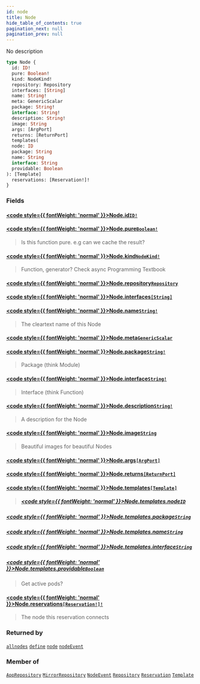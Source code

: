 ```yaml
---
id: node
title: Node
hide_table_of_contents: true
pagination_next: null
pagination_prev: null
---
```








No description

```graphql
type Node {
  id: ID!
  pure: Boolean!
  kind: NodeKind!
  repository: Repository
  interfaces: [String]
  name: String!
  meta: GenericScalar
  package: String!
  interface: String!
  description: String!
  image: String
  args: [ArgPort]
  returns: [ReturnPort]
  templates(
  node: ID
  package: String
  name: String
  interface: String
  providable: Boolean
): [Template]
  reservations: [Reservation!]!
}
```


### Fields

#### [<code style={{ fontWeight: 'normal' }}>Node.<b>id</b></code>](#)<Bullet />[`ID!`](/docs/schemas/arkitekt/scalars/id) <Badge class="secondary" text="non-null"/> <Badge class="secondary" text="scalar"/>
> 
> 

#### [<code style={{ fontWeight: 'normal' }}>Node.<b>pure</b></code>](#)<Bullet />[`Boolean!`](/docs/schemas/arkitekt/scalars/boolean) <Badge class="secondary" text="non-null"/> <Badge class="secondary" text="scalar"/>
> Is this function pure. e.g can we cache the result?
> 

#### [<code style={{ fontWeight: 'normal' }}>Node.<b>kind</b></code>](#)<Bullet />[`NodeKind!`](/docs/schemas/arkitekt/enums/node-kind) <Badge class="secondary" text="non-null"/> <Badge class="secondary" text="enum"/>
> Function, generator? Check async Programming Textbook
> 

#### [<code style={{ fontWeight: 'normal' }}>Node.<b>repository</b></code>](#)<Bullet />[`Repository`](/docs/schemas/arkitekt/interfaces/repository) <Badge class="secondary" text="interface"/>
> 
> 

#### [<code style={{ fontWeight: 'normal' }}>Node.<b>interfaces</b></code>](#)<Bullet />[`[String]`](/docs/schemas/arkitekt/scalars/string) <Badge class="secondary" text="list"/> <Badge class="secondary" text="scalar"/>
> 
> 

#### [<code style={{ fontWeight: 'normal' }}>Node.<b>name</b></code>](#)<Bullet />[`String!`](/docs/schemas/arkitekt/scalars/string) <Badge class="secondary" text="non-null"/> <Badge class="secondary" text="scalar"/>
> The cleartext name of this Node
> 

#### [<code style={{ fontWeight: 'normal' }}>Node.<b>meta</b></code>](#)<Bullet />[`GenericScalar`](/docs/schemas/arkitekt/scalars/generic-scalar) <Badge class="secondary" text="scalar"/>
> 
> 

#### [<code style={{ fontWeight: 'normal' }}>Node.<b>package</b></code>](#)<Bullet />[`String!`](/docs/schemas/arkitekt/scalars/string) <Badge class="secondary" text="non-null"/> <Badge class="secondary" text="scalar"/>
> Package (think Module)
> 

#### [<code style={{ fontWeight: 'normal' }}>Node.<b>interface</b></code>](#)<Bullet />[`String!`](/docs/schemas/arkitekt/scalars/string) <Badge class="secondary" text="non-null"/> <Badge class="secondary" text="scalar"/>
> Interface (think Function)
> 

#### [<code style={{ fontWeight: 'normal' }}>Node.<b>description</b></code>](#)<Bullet />[`String!`](/docs/schemas/arkitekt/scalars/string) <Badge class="secondary" text="non-null"/> <Badge class="secondary" text="scalar"/>
> A description for the Node
> 

#### [<code style={{ fontWeight: 'normal' }}>Node.<b>image</b></code>](#)<Bullet />[`String`](/docs/schemas/arkitekt/scalars/string) <Badge class="secondary" text="scalar"/>
> Beautiful images for beautiful Nodes
> 

#### [<code style={{ fontWeight: 'normal' }}>Node.<b>args</b></code>](#)<Bullet />[`[ArgPort]`](/docs/schemas/arkitekt/objects/arg-port) <Badge class="secondary" text="list"/> <Badge class="secondary" text="object"/>
> 
> 

#### [<code style={{ fontWeight: 'normal' }}>Node.<b>returns</b></code>](#)<Bullet />[`[ReturnPort]`](/docs/schemas/arkitekt/objects/return-port) <Badge class="secondary" text="list"/> <Badge class="secondary" text="object"/>
> 
> 

#### [<code style={{ fontWeight: 'normal' }}>Node.<b>templates</b></code>](#)<Bullet />[`[Template]`](/docs/schemas/arkitekt/objects/template) <Badge class="secondary" text="list"/> <Badge class="secondary" text="object"/>
> 
> ##### [<code style={{ fontWeight: 'normal' }}>Node.templates.<b>node</b></code>](#)<Bullet />[`ID`](/docs/schemas/arkitekt/scalars/id) <Badge class="secondary" text="scalar"/>
> 
> 

##### [<code style={{ fontWeight: 'normal' }}>Node.templates.<b>package</b></code>](#)<Bullet />[`String`](/docs/schemas/arkitekt/scalars/string) <Badge class="secondary" text="scalar"/>
> 
> 

##### [<code style={{ fontWeight: 'normal' }}>Node.templates.<b>name</b></code>](#)<Bullet />[`String`](/docs/schemas/arkitekt/scalars/string) <Badge class="secondary" text="scalar"/>
> 
> 

##### [<code style={{ fontWeight: 'normal' }}>Node.templates.<b>interface</b></code>](#)<Bullet />[`String`](/docs/schemas/arkitekt/scalars/string) <Badge class="secondary" text="scalar"/>
> 
> 

##### [<code style={{ fontWeight: 'normal' }}>Node.templates.<b>providable</b></code>](#)<Bullet />[`Boolean`](/docs/schemas/arkitekt/scalars/boolean) <Badge class="secondary" text="scalar"/>
> Get active pods?
> 

#### [<code style={{ fontWeight: 'normal' }}>Node.<b>reservations</b></code>](#)<Bullet />[`[Reservation!]!`](/docs/schemas/arkitekt/objects/reservation) <Badge class="secondary" text="non-null"/> <Badge class="secondary" text="object"/>
> The node this reservation connects
> 



### Returned by

[`allnodes`](/docs/schemas/arkitekt/queries/allnodes)  <Badge class="secondary" text="query"/><Bullet />[`define`](/docs/schemas/arkitekt/mutations/define)  <Badge class="secondary" text="mutation"/><Bullet />[`node`](/docs/schemas/arkitekt/queries/node)  <Badge class="secondary" text="query"/><Bullet />[`nodeEvent`](/docs/schemas/arkitekt/subscriptions/node-event)  <Badge class="secondary" text="subscription"/>

### Member of

[`AppRepository`](/docs/schemas/arkitekt/objects/app-repository)  <Badge class="secondary" text="object"/><Bullet />[`MirrorRepository`](/docs/schemas/arkitekt/objects/mirror-repository)  <Badge class="secondary" text="object"/><Bullet />[`NodeEvent`](/docs/schemas/arkitekt/objects/node-event)  <Badge class="secondary" text="object"/><Bullet />[`Repository`](/docs/schemas/arkitekt/interfaces/repository)  <Badge class="secondary" text="interface"/><Bullet />[`Reservation`](/docs/schemas/arkitekt/objects/reservation)  <Badge class="secondary" text="object"/><Bullet />[`Template`](/docs/schemas/arkitekt/objects/template)  <Badge class="secondary" text="object"/>



